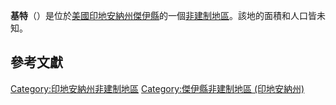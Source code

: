 {{noteTA
|G1=USState
|G2=地名
|G3=Unit
}}
{{Infobox settlement
|official_name            = 基特
|native_name = Kitt
|settlement_type          = [[非建制地區|非建制地區]]
|image_skyline            = 
|imagesize                = 
|pushpin_map              = USA Indiana
|pushpin_label            = 基特
|pushpin_label_position   = top
|pushpin_map_caption      = 基特在印地安納州的位置
|subdivision_type         = [[世界政區索引|國家]]
|subdivision_type1        = [[美国州份|州份]]
|subdivision_type2        = [[印地安納州行政区划|縣]]
|subdivision_name         = [[美国|美国]]
|subdivision_name1        = [[印地安納州|印地安納州]]
|subdivision_name2        = [[傑伊縣_(印地安納州)|傑伊縣]]
|elevation_ft             = 922
|elevation_m              = 281
|area_total_km2           = 
|area_total_sq_mi         = 
|area_land_km2            = 
|area_land_sq_mi          = 
|area_water_km2           = 
|area_water_sq_mi         = 
|population_as_of         = 2010
|population_footnotes     = 
|population_total         = 
|population_metro         = 
|population_density_km2   = auto
|population_density_sq_mi = auto
|timezone                 = [[北美东部时区|北美东部时区]]
|utc_offset               = -5
|coordinates              = {{coord|40|29|46|N|85|02|51|W|display=inline,title}}
| coor_pinpoint           = 
| coordinates_footnotes   = 
|timezone_DST             = EDT
|utc_offset_DST           = -4
|postal_code_type         = [[美國郵區編號|郵區編號]]
|postal_code              = 47371
|area_code                = {{link-en|电话区号317|Area code 317|317}}
|blank_name = [[地名信息系统|GNIS ID]]
|blank_info = 437370<ref name="GNIS">{{cite gnis|437370|Kitt}}</ref>
}}
'''基特'''（{{lang-en|Kitt}}）是位於[[美國|美國]][[印地安納州|印地安納州]][[傑伊縣_(印地安納州)|傑伊縣]]的一個[[非建制地區|非建制地區]]。該地的面積和人口皆未知。

== 參考文獻 ==
{{reflist}}

{{傑伊縣 (印地安納州)}}

{{DEFAULTSORT:Kitt}}
[[Category:印地安納州非建制地區|Category:印地安納州非建制地區]]
[[Category:傑伊縣非建制地區_(印地安納州)|Category:傑伊縣非建制地區 (印地安納州)]]

{{Indiana-geo-stub}}